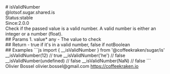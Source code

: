 <div class="docmap-mdx">
# isValidNumber
<div class="_namespace">@lotsof.sugar.shared.is</div>
<div class="_metas">
<div class="_status"><span class="_status-label">Status:</span><span class="_status-value -stable">stable</span></div>
<div class="_since"><span class="_since-label">Since:</span><span class="_since-value">2.0.0</span></div>
</div>
<div class="_description">
Check if the passed value is a valid number.
A valid number is either an integer or a number (float).
</div>
<div class="_params">
## Params
1. <span class="_name">value<span class="_required">*</span></span><span class="_default"></span> <span class="_type">any</span>
   - The value to check
</div>
<div class="_return">
## Return
- <span class="_description">true if it's in a valid number, false if not</span><span class="_default"></span><span class="_type">Boolean</span>
</div>
<div class="_examples">
## Examples
```js
import { __isValidNumber } from '@coffeekraken/sugar/is'
__isValidNumber(12) // true
__isValidNumber('he') // false
__isValidNumber(undefined) // false
__isValidNumber(NaN) // false
```
</div>
<div class="_author">
<span class="_name">Olivier Bossel</span>
<span class="_email">olivier.bossel@gmail.com</span>
<a href="https://coffeekraken.io" target="_blank" class="_url">https://coffeekraken.io</a>
</div>
</div>